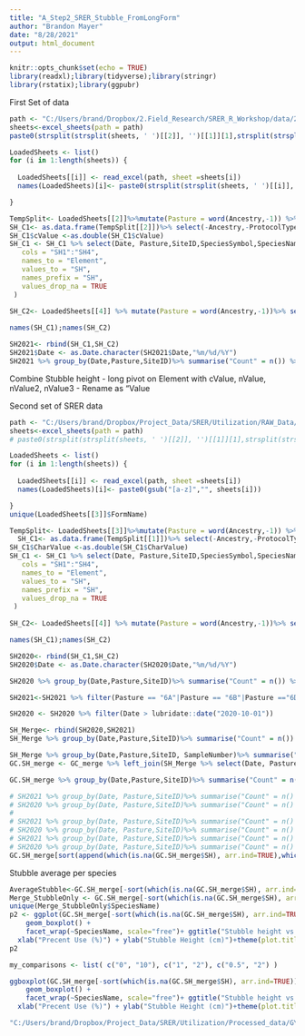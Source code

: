 ```yaml
---
title: "A_Step2_SRER_Stubble_FromLongForm"
author: "Brandon Mayer"
date: "8/28/2021"
output: html_document
---
```


```r
knitr::opts_chunk$set(echo = TRUE)
library(readxl);library(tidyverse);library(stringr)
library(rstatix);library(ggpubr)

```

First Set of data

```r
path <- "C:/Users/brand/Dropbox/2.Field_Research/SRER_R_Workshop/data/2021/SRER_Use_VGS_Export_RAW_20210816_183142_copy.xlsx"
sheets<-excel_sheets(path = path)
paste0(strsplit(strsplit(sheets, ' ')[[2]], '')[[1]][1],strsplit(strsplit(sheets, ' ')[[2]], '')[[2]][1])

LoadedSheets <- list()
for (i in 1:length(sheets)) {
  
  LoadedSheets[[i]] <- read_excel(path, sheet =sheets[i])
  names(LoadedSheets)[i]<- paste0(strsplit(strsplit(sheets, ' ')[[i]], '')[[1]][1],strsplit(strsplit(sheets, ' ')[[i]], '')[[2]][1])

}

```
```r
TempSplit<- LoadedSheets[[2]]%>%mutate(Pasture = word(Ancestry,-1)) %>% split(LoadedSheets[[2]]$EventName)
SH_C1<- as.data.frame(TempSplit[[2]])%>% select(-Ancestry,-ProtocolType,-ProtocolName, -EventType, -EventName, -SiteType, -SiteStatus, -FieldSymbol, -SpeciesQualifier, -FieldQualifier,-Element,-SubElement, -cParameter, -cParameter2, -cParameter3, -cValueCommon, -cValue2Common,-cValue3, -cValue3Common,-cValue2)
SH_C1$cValue <-as.double(SH_C1$cValue) 
SH_C1 <- SH_C1 %>% select(Date, Pasture,SiteID,SpeciesSymbol,SpeciesName,CommonName,Transect,SampleNumber,"SH1"=cValue,"SH2"=nValue,"SH3"=nValue2,"SH4"=nValue3) %>%  pivot_longer(
   cols = "SH1":"SH4",
   names_to = "Element",
   values_to = "SH",
   names_prefix = "SH",
   values_drop_na = TRUE
 )
  
SH_C2<- LoadedSheets[[4]] %>% mutate(Pasture = word(Ancestry,-1))%>% select(-FormName,-Ancestry,-ProtocolType,-ProtocolName, -EventType, -EventName, -SiteType, -SiteStatus, -FieldSymbol, -SpeciesQualifier, -FieldQualifier,-SubElement, -cParameter, -cParameter2, -cParameter3, -cValueCommon, -cValue2Common,-cValue,-cValue2,-cValue3, -cValue3Common,-nValue2, -nValue3) %>% select(Date,Pasture,SiteID,SpeciesSymbol,SpeciesName,CommonName,Transect,SampleNumber,Element,"SH"=nValue)

names(SH_C1);names(SH_C2)

SH2021<- rbind(SH_C1,SH_C2)
SH2021$Date <- as.Date.character(SH2021$Date,"%m/%d/%Y")
SH2021 %>% group_by(Date,Pasture,SiteID)%>% summarise("Count" = n()) %>% arrange(Date,Pasture,SiteID)

```

Combine Stubble height
  -   long pivot on Element with cValue, nValue, nValue2, nValue3
  -   Rename as "Value

Second set of SRER data 

```r
path <- "C:/Users/brand/Dropbox/Project_Data/SRER/Utilization/RAW_Data/GY2021/Bulk_Raw_Export/VGS-Export_RAW_20210420_174743_COPY.xlsx"
sheets<-excel_sheets(path = path)
# paste0(strsplit(strsplit(sheets, ' ')[[2]], '')[[1]][1],strsplit(strsplit(sheets, ' ')[[2]], '')[[2]][1])

LoadedSheets <- list()
for (i in 1:length(sheets)) {
  
  LoadedSheets[[i]] <- read_excel(path, sheet =sheets[i])
  names(LoadedSheets)[i]<- paste0(gsub("[a-z]","", sheets[i]))

}
unique(LoadedSheets[[3]]$FormName)
```

```r
TempSplit<- LoadedSheets[[3]]%>%mutate(Pasture = word(Ancestry,-1)) %>% split(LoadedSheets[[3]]$FormName)
  SH_C1<- as.data.frame(TempSplit[[1]])%>% select(-Ancestry,-ProtocolType,-ProtocolName, -EventType, -EventName, -SiteType, -SiteStatus, -FieldSymbol, -SpeciesQualifier, -FieldQualifier,-Element,-SubElement, -Parameter, -Parameter2, -Parameter3,-CharValue2,-CharValue3)
SH_C1$CharValue <-as.double(SH_C1$CharValue) 
SH_C1 <- SH_C1 %>% select(Date, Pasture,SiteID,SpeciesSymbol,SpeciesName,CommonName,Transect,SampleNumber,"SH1"=CharValue,"SH2"=Value,"SH3"=Value2,"SH4"=Value3) %>%  pivot_longer(
   cols = "SH1":"SH4",
   names_to = "Element",
   values_to = "SH",
   names_prefix = "SH",
   values_drop_na = TRUE
 )
  
SH_C2<- LoadedSheets[[4]] %>% mutate(Pasture = word(Ancestry,-1))%>% select(-FormName,-Ancestry,-ProtocolType,-ProtocolName, -EventType, -EventName, -SiteType, -SiteStatus, -FieldSymbol, -SpeciesQualifier, -FieldQualifier,-SubElement, -Parameter, -Parameter2, -Parameter3,-CharValue,-CharValue2,-CharValue3,-Value2, -Value3) %>% select(Date,Pasture,SiteID,SpeciesSymbol,SpeciesName,CommonName,Transect,SampleNumber,Element,"SH"=Value)

names(SH_C1);names(SH_C2)

SH2020<- rbind(SH_C1,SH_C2)
SH2020$Date <- as.Date.character(SH2020$Date,"%m/%d/%Y")

SH2020 %>% group_by(Date,Pasture,SiteID)%>% summarise("Count" = n()) %>% arrange(Date,Pasture,SiteID)
```

```r
SH2021<-SH2021 %>% filter(Pasture == "6A"|Pasture == "6B"|Pasture =="6D"|Pasture =="6E"|Pasture =="15")

SH2020 <- SH2020 %>% filter(Date > lubridate::date("2020-10-01"))

SH_Merge<- rbind(SH2020,SH2021)
SH_Merge %>% group_by(Date,Pasture,SiteID)%>% summarise("Count" = n()) %>% arrange(Date,Pasture,SiteID)

```
```r
SH_Merge %>% group_by(Date,Pasture,SiteID, SampleNumber)%>% summarise("AverageSH" = mean(SH))
GC.SH_merge <- GC_merge %>% left_join(SH_Merge %>% select(Date, Pasture, SiteID, SampleNumber, Element, SH), by = c("Date", "Pasture", "SiteID", "SampleNumber"))

GC.SH_merge %>% group_by(Date,Pasture,SiteID)%>% summarise("Count" = n()) %>% arrange(Date,Pasture,SiteID)

# SH2021 %>% group_by(Date, Pasture,SiteID)%>% summarise("Count" = n() ) %>%filter(Pasture == "2S")%>% arrange(Date, Pasture)
# SH2020 %>% group_by(Date, Pasture,SiteID)%>% summarise("Count" = n() ) %>%filter(Pasture == "2S")%>% arrange(Date, Pasture)
# 
# SH2021 %>% group_by(Date, Pasture,SiteID)%>% summarise("Count" = n() ) %>%filter(Pasture == "12C")%>% arrange(Date, Pasture)
# SH2020 %>% group_by(Date, Pasture,SiteID)%>% summarise("Count" = n() ) %>%filter(Pasture == "12C")%>% arrange(Date, Pasture)
# SH2021 %>% group_by(Date, Pasture,SiteID)%>% summarise("Count" = n() ) %>%filter(Pasture == "12A")%>% arrange(Date, Pasture)
# SH2020 %>% group_by(Date, Pasture,SiteID)%>% summarise("Count" = n() ) %>%filter(Pasture == "12A")%>% arrange(Date, Pasture)
GC.SH_merge[sort(append(which(is.na(GC.SH_merge$SH), arr.ind=TRUE),which(is.na(GC.SH_merge$SH), arr.ind=TRUE)-1)),]%>% arrange(Date, Pasture)

```
Stubble average per species
```r
AverageStubble<-GC.SH_merge[-sort(which(is.na(GC.SH_merge$SH), arr.ind=TRUE)),]%>% arrange(Date, Pasture) %>% group_by(Visit, SpeciesSymbol, SpeciesName, Value) %>% filter(cValue=="New Plant") %>% summarize("MedianSH" =median(SH),"AverageSH" = mean(SH),"SDSH" =sd(SH) )
Merge_StubbleOnly <- GC.SH_merge[-sort(which(is.na(GC.SH_merge$SH), arr.ind=TRUE)),]
unique(Merge_StubbleOnly$SpeciesName)
p2 <- ggplot(GC.SH_merge[-sort(which(is.na(GC.SH_merge$SH), arr.ind=TRUE)),] %>% filter(SpeciesName == "Bouteloua repens"|SpeciesName == "Eragrostis lehmanniana"|SpeciesName == "Aristida"|SpeciesName == "Setaria macrostachya"|SpeciesName == "Heteropogon contortus"|SpeciesName == "Bouteloua curtipendula"|SpeciesName == "Digitaria californica"|SpeciesName == "Bouteloua rothrockii"|SpeciesName == "Muhlenbergia porteri"|SpeciesName == "Bouteloua eriopoda"|SpeciesName == "Pennisetum ciliare"|SpeciesName == "Sporobolus cryptandrus"|SpeciesName == "Eragrostis curvula"|SpeciesName == "Pappophorum mucronulatum"), aes(x=factor(Value), y=SH)) + 
    geom_boxplot() +
    facet_wrap(~SpeciesName, scale="free")+ ggtitle("Stubble height vs Graze Class") +
  xlab("Precent Use (%)") + ylab("Stubble Height (cm)")+theme(plot.title = element_text(hjust = 0.5))
p2 

my_comparisons <- list( c("0", "10"), c("1", "2"), c("0.5", "2") )

ggboxplot(GC.SH_merge[-sort(which(is.na(GC.SH_merge$SH), arr.ind=TRUE)),] %>% filter(SpeciesName == "Bouteloua repens"|SpeciesName == "Eragrostis lehmanniana"|SpeciesName == "Aristida"|SpeciesName == "Setaria macrostachya"|SpeciesName == "Heteropogon contortus"|SpeciesName == "Bouteloua curtipendula"|SpeciesName == "Digitaria californica"|SpeciesName == "Bouteloua rothrockii"|SpeciesName == "Muhlenbergia porteri"|SpeciesName == "Bouteloua eriopoda"|SpeciesName == "Pennisetum ciliare"|SpeciesName == "Sporobolus cryptandrus"|SpeciesName == "Eragrostis curvula"|SpeciesName == "Pappophorum mucronulatum"), aes(x=factor(Value), y=SH)) + 
    geom_boxplot() +
    facet_wrap(~SpeciesName, scale="free")+ ggtitle("Stubble height vs Graze Class") +
  xlab("Precent Use (%)") + ylab("Stubble Height (cm)")+theme(plot.title = element_text(hjust = 0.5))
```



```r
"C:/Users/brand/Dropbox/Project_Data/SRER/Utilization/Processed_data/GY2021/MultiVisit_useaverage.csv"
```

